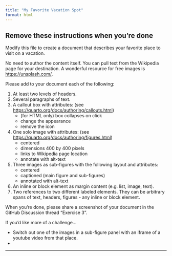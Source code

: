 ```yaml
---
title: "My Favorite Vacation Spot"
format: html
---
```


## Remove these instructions when you're done

Modify this file to create a document that describes your favorite place to visit on a vacation.

No need to author the content itself. You can pull text from the Wikipedia page for your destination. A wonderful resource for free images is <https://unsplash.com/>.

Please add to your document each of the following:

1. At least two levels of headers.
2. Several paragraphs of text.
3. A callout box with attributes: (see <https://quarto.org/docs/authoring/callouts.html>)
   - (for HTML only) box collapses on click
   - change the appearance
   - remove the icon
4. One solo image with attributes: (see <https://quarto.org/docs/authoring/figures.html>)
   - centered
   - dimensions 400 by 400 pixels
   - links to Wikipedia page location
   - annotate with alt-text
5. Three images as sub-figures with the following layout and attributes:
   - centered
   - captioned (main figure and sub-figures)
   - annotated with alt-text
6. An inline or block element as margin content (e.g. list, image, text). 
7. Two references to two different labeled elements. They can be arbitrary spans of text, headers, figures - any inline or block element.

When you're done, please share a screenshot of your document in the GitHub Discussion thread "Exercise 3".


If you'd like more of a challenge...

- Switch out one of the images in a sub-figure panel with an iframe of a youtube video from that place.
- 

* * *

